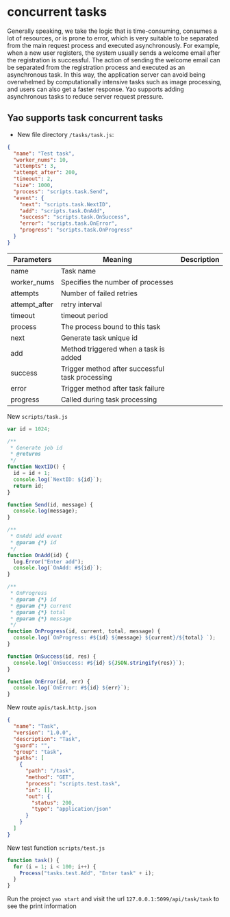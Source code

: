 # concurrent tasks

Generally speaking, we take the logic that is time-consuming, consumes a lot of resources, or is prone to error, which is very suitable to be separated from the main request process and executed asynchronously. For example, when a new user registers, the system usually sends a welcome email after the registration is successful. The action of sending the welcome email can be separated from the registration process and executed as an asynchronous task. In this way, the application server can avoid being overwhelmed by computationally intensive tasks such as image processing, and users can also get a faster response. Yao supports adding asynchronous tasks to reduce server request pressure.

## Yao supports task concurrent tasks

- New file directory `/tasks/task.js`:

```json
{
  "name": "Test task",
  "worker_nums": 10,
  "attempts": 3,
  "attempt_after": 200,
  "timeout": 2,
  "size": 1000,
  "process": "scripts.task.Send",
  "event": {
    "next": "scripts.task.NextID",
    "add": "scripts.task.OnAdd",
    "success": "scripts.task.OnSuccess",
    "error": "scripts.task.OnError",
    "progress": "scripts.task.OnProgress"
  }
}
```

| Parameters    | Meaning                                         | Description |
| ------------- | ----------------------------------------------- | ----------- |
| name          | Task name                                       |             |
| worker_nums   | Specifies the number of processes               |             |
| attempts      | Number of failed retries                        |             |
| attempt_after | retry interval                                  |             |
| timeout       | timeout period                                  |             |
| process       | The process bound to this task                  |             |
| next          | Generate task unique id                         |             |
| add           | Method triggered when a task is added           |             |
| success       | Trigger method after successful task processing |             |
| error         | Trigger method after task failure               |             |
| progress      | Called during task processing                   |             |

New `scripts/task.js`

<Detail title="View source code">

```javascript
var id = 1024;

/**
 * Generate job id
 * @returns
 */
function NextID() {
  id = id + 1;
  console.log(`NextID: ${id}`);
  return id;
}

function Send(id, message) {
  console.log(message);
}

/**
 * OnAdd add event
 * @param {*} id
 */
function OnAdd(id) {
  log.Error("Enter add");
  console.log(`OnAdd: #${id}`);
}

/**
 * OnProgress
 * @param {*} id
 * @param {*} current
 * @param {*} total
 * @param {*} message
 */
function OnProgress(id, current, total, message) {
  console.log(`OnProgress: #${id} ${message} ${current}/${total} `);
}

function OnSuccess(id, res) {
  console.log(`OnSuccess: #${id} ${JSON.stringify(res)}`);
}

function OnError(id, err) {
  console.log(`OnError: #${id} ${err}`);
}
```

</Detail>

New route `apis/task.http.json`

```json
{
  "name": "Task",
  "version": "1.0.0",
  "description": "Task",
  "guard": "",
  "group": "task",
  "paths": [
    {
      "path": "/task",
      "method": "GET",
      "process": "scripts.test.task",
      "in": [],
      "out": {
        "status": 200,
        "type": "application/json"
      }
    }
  ]
}
```

New test function `scripts/test.js`

```javascript
function task() {
  for (i = 1; i < 100; i++) {
    Process("tasks.test.Add", "Enter task" + i);
  }
}
```

Run the project `yao start` and visit the url `127.0.0.1:5099/api/task/task` to see the print information

<Div style={{ display: "flex", justifyContent: "space-between" }}>
  <Link type="prev" title="Export" link="Advanced Features/Export"></Link>
  <Link type="next" title="Schedules" link="Advanced Features/Schedules"></Link>
</Div>
